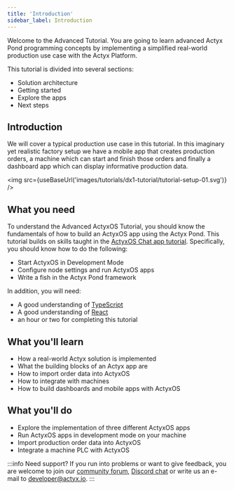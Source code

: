```yaml
---
title: 'Introduction'
sidebar_label: Introduction
---
```


Welcome to the Advanced Tutorial. You are going to learn advanced Actyx Pond programming concepts by implementing a simplified real-world production use case with the Actyx Platform.

This tutorial is divided into several sections:

- Solution architecture
- Getting started
- Explore the apps
- Next steps

## Introduction

We will cover a typical production use case in this tutorial. In this imaginary yet realistic factory setup we have a mobile app that creates production orders, a machine which can start and finish those orders and finally a dashboard app which can display informative production data.


<img src={useBaseUrl('images/tutorials/dx1-tutorial/tutorial-setup-01.svg')} />

## What you need

To understand the Advanced ActyxOS Tutorial, you should know the fundamentals of how to build an ActyxOS app using the Actyx Pond. This tutorial builds on skills taught in the [ActyxOS Chat app tutorial](../chat.mdx). Specifically, you should know how to do the following:

- Start ActyxOS in Development Mode
- Configure node settings and run ActyxOS apps
- Write a fish in the Actyx Pond framework

In addition, you will need:

- A good understanding of [TypeScript](https://www.typescriptlang.org/)
- A good understanding of [React](https://reactjs.org/)
- an hour or two for completing this tutorial

## What you'll learn

- How a real-world Actyx solution is implemented
- What the building blocks of an Actyx app are
- How to import order data into ActyxOS
- How to integrate with machines
- How to build dashboards and mobile apps with ActyxOS

## What you'll do

- Explore the implementation of three different ActyxOS apps
- Run ActyxOS apps in development mode on your machine
- Import production order data into ActyxOS
- Integrate a machine PLC with ActyxOS

:::info Need support?
If you run into problems or want to give feedback, you are welcome to join our [community forum](https://community.actyx.com/), [Discord chat](https://discord.gg/262yJhc) or write us an e-mail to developer@actyx.io.
:::


<NPS />

